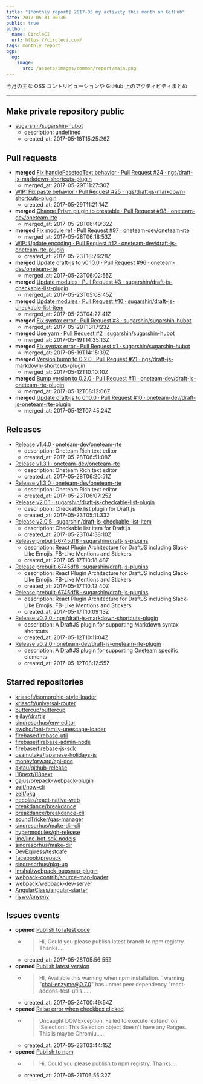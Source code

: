 ```yaml
---
title: "[Monthly report] 2017-05 my activity this month on GitHub"
date: 2017-05-31 00:36
public: true
author:
  name: CircleCI
  url: https://circleci.com/
tags: monthly report
ogp:
  og:
    image:
      src: /assets/images/common/report/main.png
---
```


今月の主な OSS コントリビューションや GitHub 上のアクティビティまとめ

***

## Make private repository public

- [sugarshin/sugarshin-hubot](https://github.com/sugarshin/sugarshin-hubot)
  - description: undefined
  - created_at: 2017-05-18T15:25:26Z

## Pull requests

- **merged** [Fix handlePasetedText behavior · Pull Request #24 · ngs/draft-js-markdown-shortcuts-plugin](https://github.com/ngs/draft-js-markdown-shortcuts-plugin/pull/24)
  - merged_at: 2017-05-29T11:27:30Z
- [WIP: Fix paste behavior · Pull Request #25 · ngs/draft-js-markdown-shortcuts-plugin](https://github.com/ngs/draft-js-markdown-shortcuts-plugin/pull/25)
  - created_at: 2017-05-29T11:21:14Z
- **merged** [Change Prism plugin to creatable · Pull Request #98 · oneteam-dev/oneteam-rte](https://github.com/oneteam-dev/oneteam-rte/pull/98)
  - merged_at: 2017-05-28T06:49:32Z
- **merged** [Fix module ref · Pull Request #97 · oneteam-dev/oneteam-rte](https://github.com/oneteam-dev/oneteam-rte/pull/97)
  - merged_at: 2017-05-28T06:18:53Z
- [WIP: Update encoding · Pull Request #12 · oneteam-dev/draft-js-oneteam-rte-plugin](https://github.com/oneteam-dev/draft-js-oneteam-rte-plugin/pull/12)
  - created_at: 2017-05-23T18:26:28Z
- **merged** [Update draft-js to v0.10.0 · Pull Request #96 · oneteam-dev/oneteam-rte](https://github.com/oneteam-dev/oneteam-rte/pull/96)
  - merged_at: 2017-05-23T06:02:55Z
- **merged** [Update modules · Pull Request #3 · sugarshin/draft-js-checkable-list-plugin](https://github.com/sugarshin/draft-js-checkable-list-plugin/pull/3)
  - merged_at: 2017-05-23T05:08:45Z
- **merged** [Update modules · Pull Request #10 · sugarshin/draft-js-checkable-list-item](https://github.com/sugarshin/draft-js-checkable-list-item/pull/10)
  - merged_at: 2017-05-23T04:27:41Z
- **merged** [Fix syntax error · Pull Request #3 · sugarshin/sugarshin-hubot](https://github.com/sugarshin/sugarshin-hubot/pull/3)
  - merged_at: 2017-05-20T13:17:23Z
- **merged** [Use yarn · Pull Request #2 · sugarshin/sugarshin-hubot](https://github.com/sugarshin/sugarshin-hubot/pull/2)
  - merged_at: 2017-05-19T14:35:13Z
- **merged** [Fix syntax error · Pull Request #1 · sugarshin/sugarshin-hubot](https://github.com/sugarshin/sugarshin-hubot/pull/1)
  - merged_at: 2017-05-19T14:15:39Z
- **merged** [Version bump to 0.2.0 · Pull Request #21 · ngs/draft-js-markdown-shortcuts-plugin](https://github.com/ngs/draft-js-markdown-shortcuts-plugin/pull/21)
  - merged_at: 2017-05-12T10:10:10Z
- **merged** [Bump version to 0.2.0 · Pull Request #11 · oneteam-dev/draft-js-oneteam-rte-plugin](https://github.com/oneteam-dev/draft-js-oneteam-rte-plugin/pull/11)
  - merged_at: 2017-05-12T08:12:06Z
- **merged** [Update draft-js to 0.10.0 · Pull Request #10 · oneteam-dev/draft-js-oneteam-rte-plugin](https://github.com/oneteam-dev/draft-js-oneteam-rte-plugin/pull/10)
  - merged_at: 2017-05-12T07:45:24Z

## Releases

- [Release v1.4.0 · oneteam-dev/oneteam-rte](https://github.com/oneteam-dev/oneteam-rte/releases/tag/v1.4.0)
  - description: Oneteam Rich text editor
  - created_at: 2017-05-28T06:51:08Z
- [Release v1.3.1 · oneteam-dev/oneteam-rte](https://github.com/oneteam-dev/oneteam-rte/releases/tag/v1.3.1)
  - description: Oneteam Rich text editor
  - created_at: 2017-05-28T06:20:51Z
- [Release v1.3.0 · oneteam-dev/oneteam-rte](https://github.com/oneteam-dev/oneteam-rte/releases/tag/v1.3.0)
  - description: Oneteam Rich text editor
  - created_at: 2017-05-23T06:07:25Z
- [Release v2.0.1 · sugarshin/draft-js-checkable-list-plugin](https://github.com/sugarshin/draft-js-checkable-list-plugin/releases/tag/v2.0.1)
  - description: Checkable list plugin for Draft.js
  - created_at: 2017-05-23T05:11:33Z
- [Release v2.0.5 · sugarshin/draft-js-checkable-list-item](https://github.com/sugarshin/draft-js-checkable-list-item/releases/tag/v2.0.5)
  - description: Checkable list item for Draft.js
  - created_at: 2017-05-23T04:38:10Z
- [Release prebuilt-6745df8 · sugarshin/draft-js-plugins](https://github.com/sugarshin/draft-js-plugins/releases/tag/prebuilt-6745df8)
  - description: React Plugin Architecture for DraftJS including Slack-Like Emojis, FB-Like Mentions and Stickers
  - created_at: 2017-05-17T10:18:48Z
- [Release prebuilt-6745df8 · sugarshin/draft-js-plugins](https://github.com/sugarshin/draft-js-plugins/releases/tag/prebuilt-6745df8)
  - description: React Plugin Architecture for DraftJS including Slack-Like Emojis, FB-Like Mentions and Stickers
  - created_at: 2017-05-17T10:12:40Z
- [Release prebuilt-6745df8 · sugarshin/draft-js-plugins](https://github.com/sugarshin/draft-js-plugins/releases/tag/prebuilt-6745df8)
  - description: React Plugin Architecture for DraftJS including Slack-Like Emojis, FB-Like Mentions and Stickers
  - created_at: 2017-05-17T10:09:13Z
- [Release v0.2.0 · ngs/draft-js-markdown-shortcuts-plugin](https://github.com/ngs/draft-js-markdown-shortcuts-plugin/releases/tag/v0.2.0)
  - description: A DraftJS plugin for supporting Markdown syntax shortcuts
  - created_at: 2017-05-12T10:11:04Z
- [Release v0.2.0 · oneteam-dev/draft-js-oneteam-rte-plugin](https://github.com/oneteam-dev/draft-js-oneteam-rte-plugin/releases/tag/v0.2.0)
  - description: A DraftJS plugin for supporting Oneteam specific elements
  - created_at: 2017-05-12T08:12:55Z

## Starred repositories

- [kriasoft/isomorphic-style-loader](https://github.com/kriasoft/isomorphic-style-loader)
- [kriasoft/universal-router](https://github.com/kriasoft/universal-router)
- [buttercup/buttercup](https://github.com/buttercup/buttercup)
- [ejilay/draftjs](https://github.com/ejilay/draftjs)
- [sindresorhus/env-editor](https://github.com/sindresorhus/env-editor)
- [swcho/font-family-unescape-loader](https://github.com/swcho/font-family-unescape-loader)
- [firebase/firebase-util](https://github.com/firebase/firebase-util)
- [firebase/firebase-admin-node](https://github.com/firebase/firebase-admin-node)
- [firebase/firebase-js-sdk](https://github.com/firebase/firebase-js-sdk)
- [osamutake/japanese-holidays-js](https://github.com/osamutake/japanese-holidays-js)
- [moneyforward/api-doc](https://github.com/moneyforward/api-doc)
- [aktau/github-release](https://github.com/aktau/github-release)
- [i18next/i18next](https://github.com/i18next/i18next)
- [gajus/prepack-webpack-plugin](https://github.com/gajus/prepack-webpack-plugin)
- [zeit/now-cli](https://github.com/zeit/now-cli)
- [zeit/pkg](https://github.com/zeit/pkg)
- [necolas/react-native-web](https://github.com/necolas/react-native-web)
- [breakdance/breakdance](https://github.com/breakdance/breakdance)
- [breakdance/breakdance-cli](https://github.com/breakdance/breakdance-cli)
- [soundTricker/gas-manager](https://github.com/soundTricker/gas-manager)
- [sindresorhus/make-dir-cli](https://github.com/sindresorhus/make-dir-cli)
- [hypermodules/gh-release](https://github.com/hypermodules/gh-release)
- [line/line-bot-sdk-nodejs](https://github.com/line/line-bot-sdk-nodejs)
- [sindresorhus/make-dir](https://github.com/sindresorhus/make-dir)
- [DevExpress/testcafe](https://github.com/DevExpress/testcafe)
- [facebook/prepack](https://github.com/facebook/prepack)
- [sindresorhus/pkg-up](https://github.com/sindresorhus/pkg-up)
- [jmshal/webpack-bugsnag-plugin](https://github.com/jmshal/webpack-bugsnag-plugin)
- [webpack-contrib/source-map-loader](https://github.com/webpack-contrib/source-map-loader)
- [webpack/webpack-dev-server](https://github.com/webpack/webpack-dev-server)
- [AngularClass/angular-starter](https://github.com/AngularClass/angular-starter)
- [riywo/anyenv](https://github.com/riywo/anyenv)

## Issues events

- **opened** [Publish to latest code](https://github.com/LukeAskew/prism-github/issues/2)
  - > Hi,    Could you please publish latest branch to npm registry.  Thanks....
  - created_at: 2017-05-28T05:56:55Z
- **opened** [Publish latest version](https://github.com/producthunt/chai-enzyme/issues/178)
  - > HI,    Available this warning when npm installation.    `  warning "chai-enzyme@0.7.0" has unmet peer dependency "react-addons-test-utils......
  - created_at: 2017-05-24T00:49:54Z
- **opened** [Raise error when checkbox clicked](https://github.com/sugarshin/draft-js-checkable-list-item/issues/9)
  - > Uncaught DOMException: Failed to execute 'extend' on 'Selection': This Selection object doesn't have any Ranges.    This is maybe Chromiu......
  - created_at: 2017-05-23T03:44:15Z
- **opened** [Publish to npm](https://github.com/swcho/font-family-unescape-loader/issues/1)
  - > Hi,    Could you please publish to npm registry.    Thanks....
  - created_at: 2017-05-21T06:55:32Z
